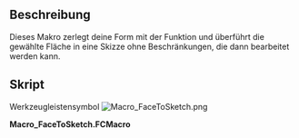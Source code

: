 <languages/>
{{Macro/de
|Name=FaceToSketch
|Name/de=FlächeZuSkizze
|Icon=Macro_FaceToSketch.png
|Description=Dieses Makro zerlegt Ihre Form mit der Funktion Entwurf Herabstufen und transformiert die in einer Skizze ausgewählte Fläche ohne Beschränkungen und bereit zur Änderung.
|Author=Jreinhardt
|Version=1.0
|Date=2013-12-23
|FCVersion=Alle
|Download=[https://wiki.freecad.org/images/6/6e/Macro_FaceToSketch.png WerkzeugLeisten Symbol]
}}

==Beschreibung==
Dieses Makro zerlegt deine Form mit der Funktion {{KEY|[[Image:Draft_Downgrade.svg|16px]] [[Draft Downgrade/de|Enwurf Herabstufen]]}} und überführt die gewählte Fläche in eine Skizze ohne Beschränkungen, die dann bearbeitet werden kann.

<span id="Script"></span>
==Skript==

Werkzeugleistensymbol [[Image:Macro_FaceToSketch.png]]

'''Macro_FaceToSketch.FCMacro'''

{{MacroCode|code=

import Draft
  
wires,_faces = Draft.downgrade(FreeCADGui.Selection.getSelection(),delete=True)
  
sketch = Draft.makeSketch(wires[0:1])
for wire in wires[1:]:
    Draft.makeSketch([wire],addTo=sketch)
  
for wire in wires:
    FreeCAD.ActiveDocument.removeObject(wire.Name)
}}

{{clear}}